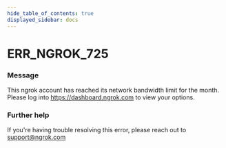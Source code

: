 ```yaml
---
hide_table_of_contents: true
displayed_sidebar: docs
---
```



# ERR_NGROK_725

### Message
This ngrok account has reached its network bandwidth limit for the month. Please log into https://dashboard.ngrok.com to view your options.

<ErrorDetails error='err_ngrok_725' />


### Further help
If you're having trouble resolving this error, please reach out to [support@ngrok.com](mailto:support@ngrok.com?subject=Help%20with%20ERR_NGROK_725)

